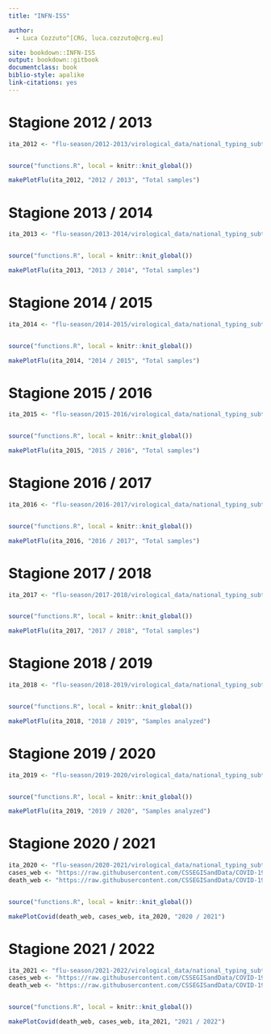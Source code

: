 ```yaml
---
title: "INFN-ISS"

author:
  - Luca Cozzuto^[CRG, luca.cozzuto@crg.eu]

site: bookdown::INFN-ISS
output: bookdown::gitbook
documentclass: book
biblio-style: apalike
link-citations: yes
---
```


# Stagione 2012 / 2013


```r


ita_2012 <- "flu-season/2012-2013/virological_data/national_typing_subtyping_influenza_viruses.csv"


source("functions.R", local = knitr::knit_global())

makePlotFlu(ita_2012, "2012 / 2013", "Total samples")

```

# Stagione 2013 / 2014


```r


ita_2013 <- "flu-season/2013-2014/virological_data/national_typing_subtyping_influenza_viruses.csv"


source("functions.R", local = knitr::knit_global())

makePlotFlu(ita_2013, "2013 / 2014", "Total samples")

```


# Stagione 2014 / 2015


```r


ita_2014 <- "flu-season/2014-2015/virological_data/national_typing_subtyping_influenza_viruses.csv"


source("functions.R", local = knitr::knit_global())

makePlotFlu(ita_2014, "2014 / 2015", "Total samples")

```


# Stagione 2015 / 2016


```r


ita_2015 <- "flu-season/2015-2016/virological_data/national_typing_subtyping_influenza_viruses.csv"


source("functions.R", local = knitr::knit_global())

makePlotFlu(ita_2015, "2015 / 2016", "Total samples")

```

# Stagione 2016 / 2017


```r


ita_2016 <- "flu-season/2016-2017/virological_data/national_typing_subtyping_influenza_viruses.csv"


source("functions.R", local = knitr::knit_global())

makePlotFlu(ita_2016, "2016 / 2017", "Total samples")

```


# Stagione 2017 / 2018


```r


ita_2017 <- "flu-season/2017-2018/virological_data/national_typing_subtyping_influenza_viruses.csv"


source("functions.R", local = knitr::knit_global())

makePlotFlu(ita_2017, "2017 / 2018", "Total samples")

```

# Stagione 2018 / 2019

```r


ita_2018 <- "flu-season/2018-2019/virological_data/national_typing_subtyping_influenza_viruses.csv"


source("functions.R", local = knitr::knit_global())

makePlotFlu(ita_2018, "2018 / 2019", "Samples analyzed")


```

# Stagione 2019 / 2020

```r


ita_2019 <- "flu-season/2019-2020/virological_data/national_typing_subtyping_influenza_viruses.csv"


source("functions.R", local = knitr::knit_global())

makePlotFlu(ita_2019, "2019 / 2020", "Samples analyzed")

```

# Stagione 2020 / 2021

```r


ita_2020 <- "flu-season/2020-2021/virological_data/national_typing_subtyping_influenza_viruses.csv"
cases_web <- "https://raw.githubusercontent.com/CSSEGISandData/COVID-19/master/csse_covid_19_data/csse_covid_19_time_series/time_series_covid19_confirmed_global.csv"
death_web <- "https://raw.githubusercontent.com/CSSEGISandData/COVID-19/master/csse_covid_19_data/csse_covid_19_time_series/time_series_covid19_deaths_global.csv"


source("functions.R", local = knitr::knit_global())

makePlotCovid(death_web, cases_web, ita_2020, "2020 / 2021")


```

# Stagione 2021 / 2022

```r

ita_2021 <- "flu-season/2021-2022/virological_data/national_typing_subtyping_influenza_viruses.csv"
cases_web <- "https://raw.githubusercontent.com/CSSEGISandData/COVID-19/master/csse_covid_19_data/csse_covid_19_time_series/time_series_covid19_confirmed_global.csv"
death_web <- "https://raw.githubusercontent.com/CSSEGISandData/COVID-19/master/csse_covid_19_data/csse_covid_19_time_series/time_series_covid19_deaths_global.csv"


source("functions.R", local = knitr::knit_global())

makePlotCovid(death_web, cases_web, ita_2021, "2021 / 2022")


```


